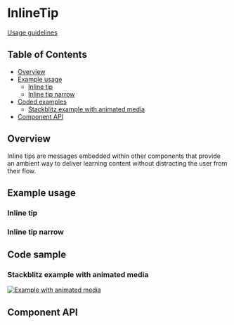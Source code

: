 
# InlineTip

[Usage guidelines](https://pages.github.ibm.com/carbon/ibm-products/components/onboarding/inline-tip/usage/)

## Table of Contents

- [Overview](#overview)
- [Example usage](#example-usage)
  - [Inline tip](#inline-tip)
  - [Inline tip narrow](#inline-tip-narrow)
- [Coded examples](#coded-examples)
  - [Stackblitz example with animated media](#stackblitz-example-with-animated-media)
- [Component API](#component-api)

## Overview

Inline tips are messages embedded within other components that provide an ambient way to deliver learning content without distracting the user from their flow.

## Example usage

### Inline tip

<Canvas of={stories.inlineTip} />

### Inline tip narrow

<Canvas of={stories.inlineTipNarrow} />

## Code sample

### Stackblitz example with animated media
[![Example with animated media](https://developer.stackblitz.com/img/open_in_stackblitz.svg)](https://stackblitz.com/github/carbon-design-system/ibm-products/tree/main/examples/carbon-for-ibm-products/InlineTipWithAnimatedMedia)

## Component API

<Controls />

